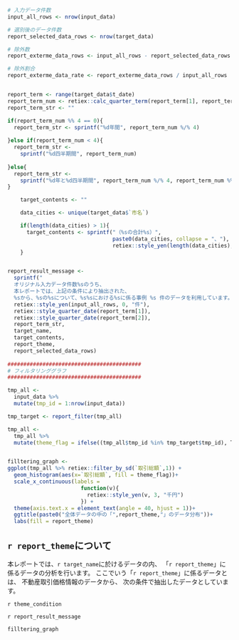 ```r

# 入力データ件数
input_all_rows <- nrow(input_data)

# 選別後のデータ件数
report_selected_data_rows <- nrow(target_data)

# 除外数
report_exterme_data_rows <- input_all_rows - report_selected_data_rows

# 除外割合
report_exterme_data_rate <- report_exterme_data_rows / input_all_rows


report_term <- range(target_data$t_date)
report_term_num <- retiex::calc_quarter_term(report_term[1], report_term[2])
report_term_str <- ""

if(report_term_num %% 4 == 0){
  report_term_str <- sprintf("%d年間", report_term_num %/% 4)
  
}else if(report_term_num < 4){
  report_term_str <- 
    sprintf("%d四半期間", report_term_num)
  
}else{
  report_term_str <- 
    sprintf("%d年と%d四半期間", report_term_num %/% 4, report_term_num %% 4)
}

    target_contents <- ""

    data_cities <- unique(target_data$`市名`)

    if(length(data_cities) > 1){
      target_contents <- sprintf("（%sの合計%s）",
                                 paste0(data_cities, collapse = "、"),
                                 retiex::style_yen(length(data_cities),0,"市町村"))
    }


report_result_message <- 
  sprintf("
  オリジナル入力データ件数%sのうち、
  本レポートでは、上記の条件により抽出された、
  %sから、%sの%sについて、%s%sにおける%sに係る事例 %s 件のデータを利用しています。",
  retiex::style_yen(input_all_rows, 0, "件"),
  retiex::style_quarter_date(report_term[1]),
  retiex::style_quarter_date(report_term[2]),
  report_term_str,
  target_name,
  target_contents,
  report_theme,
  report_selected_data_rows)
  
##########################################
# フィルタリンググラフ
##########################################

tmp_all <- 
  input_data %>% 
  mutate(tmp_id = 1:nrow(input_data))

tmp_target <- report_filter(tmp_all)

tmp_all <- 
  tmp_all %>% 
  mutate(theme_flag = ifelse((tmp_all$tmp_id %in% tmp_target$tmp_id), T, F))


filltering_graph <- 
ggplot(tmp_all %>% retiex::filter_by_sd(`取引総額`,1)) +
  geom_histogram(aes(x=`取引総額`, fill = theme_flag))+
  scale_x_continuous(labels =
                       function(v){
                         retiex::style_yen(v, 3, "千円")
                       }) +
  theme(axis.text.x = element_text(angle = 40, hjust = 1))+
  ggtitle(paste0("全体データの中の「",report_theme,"」のデータ分布"))+
  labs(fill = report_theme)

```


## `r report_theme`について

本レポートでは、`r target_name`に於けるデータの内、
「`r report_theme`」に係るデータの分析を行います。
ここでいう「`r report_theme`」に係るデータとは、
不動産取引価格情報のデータから、
次の条件で抽出したデータとしています。

`r theme_condition`

`r report_result_message`


\hspace{1cm}

```r
filltering_graph
```


\newpage

